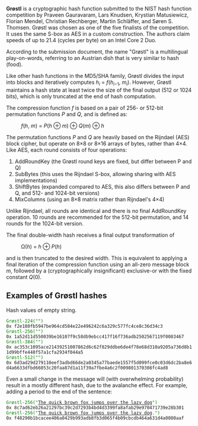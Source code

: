 '''Grøstl''' is a cryptographic hash function submitted to the NIST hash function competition by Praveen Gauravaram, Lars Knudsen, Krystian Matusiewicz, Florian Mendel, Christian Rechberger, Martin Schläffer, and Søren S. Thomsen. Grøstl was chosen as one of the five finalists of the competition. It uses the same S-box as AES in a custom construction.  The authors claim speeds of up to 21.4 (cycles per byte) on an Intel Core 2 Duo.

According to the submission document, the name "Grøstl" is a multilingual play-on-words, referring to an Austrian dish that is very similar to hash (food).

Like other hash functions in the MD5/SHA family, Grøstl divides the input into blocks and iteratively computes ''h<sub>i</sub>'' = ''f''(''h''<sub>''i''−1</sub>, ''m<sub>i</sub>'').  However, Grøstl maintains a hash state at least twice the size of the final output (512 or 1024 bits), which is only truncated at the end of hash computation.

The compression function ''f'' is based on a pair of 256- or 512-bit permutation functions ''P'' and ''Q'', and is defined as:
: ''f''(''h'', ''m'') = ''P''(''h'' ⊕ ''m'') ⊕ ''Q''(''m'') ⊕ ''h''

The permutation functions ''P'' and ''Q'' are heavily based on the Rijndael (AES) block cipher, but operate on 8×8 or 8×16 arrays of bytes, rather than 4×4.  Like AES, each round consists of four operations:
# AddRoundKey (the Grøstl round keys are fixed, but differ between P and Q)
# SubBytes (this uses the Rijndael S-box, allowing sharing with AES implementations)
# ShiftBytes (expanded compared to AES, this also differs between P and Q, and 512- and 1024-bit versions)
# MixColumns (using an 8×8 matrix rather than Rijndael's 4×4)

Unlike Rijndael, all rounds are identical and there is no final AddRoundKey operation.  10 rounds are recommended for the 512-bit permutation, and 14 rounds for the 1024-bit version.

The final double-width hash receives a final output transformation of
: Ω(''h'') = ''h'' ⊕ ''P''(''h'')
and is then truncated to the desired width.  This is equivalent to applying a final iteration of the compression function using an all-zero message block ''m'', followed by a (cryptographically insignificant) exclusive-or with the fixed constant ''Q''(0).

==Examples of Grøstl hashes==
Hash values of empty string.
 <span style="color: green;">Grøstl-224("")</span>
 0x f2e180fb5947be964cd584e22e496242c6a329c577fc4ce8c36d34c3
 <span style="color: green;">Grøstl-256("")</span>
 0x 1a52d11d550039be16107f9c58db9ebcc417f16f736adb2502567119f0083467
 <span style="color: green;">Grøstl-384("")</span>
 0x ac353c1095ace21439251007862d6c62f829ddbe6de4f78e68d310a9205a736d8b11d99bffe448f57a1cfa2934f044a5
 <span style="color: green;">Grøstl-512("")</span>
 0x 6d3ad29d279110eef3adbd66de2a0345a77baede1557f5d099fce0c03d6dc2ba8e6d4a6633dfbd66053c20faa87d1a11f39a7fbe4a6c2f009801370308fc4ad8

Even a small change in the message will (with overwhelming probability) result in a mostly different hash, due to the avalanche effect. For example, adding a period to the end of the sentence:
 <span style="color: green;">Grøstl-256("[[The quick brown fox jumps over the lazy dog]]")</span>
 0x 8c7ad62eb26a21297bc39c2d7293b4bd4d3399fa8afab29e970471739e28b301
 <span style="color: green;">Grøstl-256("[[The quick brown fox jumps over the lazy dog]].")</span>
 0x f48290b1bcacee406a0429b993adb8fb3d065f4b09cbcdb464a631d4a0080aaf
